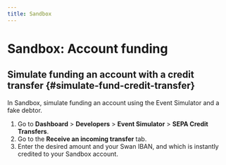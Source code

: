 ```yaml
---
title: Sandbox
---
```


# Sandbox: Account funding

## Simulate funding an account with a credit transfer {#simulate-fund-credit-transfer}

In Sandbox, simulate funding an account using the Event Simulator and a fake debtor.

1. Go to **Dashboard** > **Developers** > **Event Simulator** > **SEPA Credit Transfers**.
1. Go to the **Receive an incoming transfer** tab.
1. Enter the desired amount and your Swan IBAN, and which is instantly credited to your Sandbox account.
